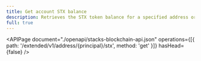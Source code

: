 ```yaml
---
title: Get account STX balance
description: Retrieves the STX token balance for a specified address or contract identifier.
full: true
---
```


<APIPage
  document="./openapi/stacks-blockchain-api.json"
  operations={[{ path: '/extended/v1/address/{principal}/stx', method: 'get' }]}
  hasHead={false}
/>
